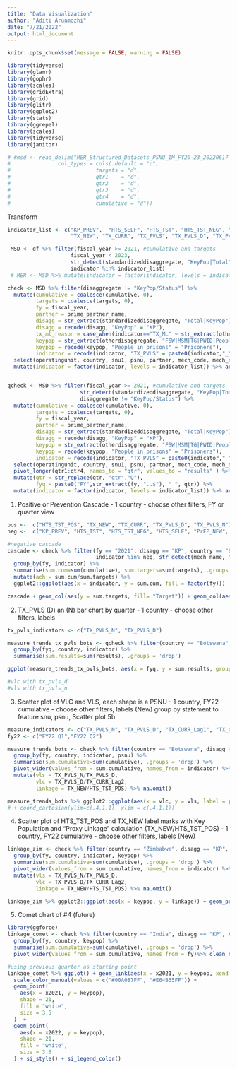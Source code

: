 ```yaml
---
title: "Data Visualization"
author: "Aditi Arunmozhi"
date: "7/21/2022"
output: html_document
---
```


```r
knitr::opts_chunk$set(message = FALSE, warning = FALSE)

library(tidyverse)
library(glamr)
library(gophr)
library(scales)
library(gridExtra)
library(grid)
library(glitr)
library(ggplot2)
library(stats)
library(ggrepel)
library(scales)
library(tidyverse)
library(janitor)

# #msd <- read_delim("MER_Structured_Datasets_PSNU_IM_FY20-23_20220617_v2_1.zip", delim = "\t", escape_double = FALSE, trim_ws = TRUE, 
#               col_types = cols(.default = "c",
#                           targets	= "d",
#                           qtr1	= "d",
#                           qtr2	= "d",
#                           qtr3	= "d",
#                           qtr4	= "d",
#                           cumulative = "d"))
```

Transform

```r
indicator_list <- c("KP_PREV",  "HTS_SELF", "HTS_TST", "HTS_TST_NEG", "PrEP_NEW", "PrEP_CT", "PrEP_CURR", "HTS_TST_POS",
                    "TX_NEW", "TX_CURR", "TX_PVLS", "TX_PVLS_D", "TX_PVLS_N", "TX_CURR_Lag1", "TX_CURR_Lag2", "TX_ML", "TX_NET_NEW")

 MSD <- df %>% filter(fiscal_year >= 2021, #cumulative and targets
                    fiscal_year < 2023,
                    str_detect(standardizeddisaggregate, "KeyPop|Total") == TRUE,
                    indicator %in% indicator_list) 
 # MER <- MSD %>% mutate(indicator = factor(indicator, levels = indicator_list)) %>% arrange(indicator) %>% glimpse()

check <- MSD %>% filter(disaggregate != "KeyPop/Status") %>%
  mutate(cumulative = coalesce(cumulative, 0),
         targets = coalesce(targets, 0),
         fy = fiscal_year,
         partner = prime_partner_name,
         disagg = str_extract(standardizeddisaggregate, "Total|KeyPop"),
         disagg = recode(disagg, "KeyPop" = "KP"),
         tx_ml_reason = case_when(indicator=="TX_ML" ~ str_extract(otherdisaggregate, "(?<=Outcome\\s-\\s).+")),
         keypop = str_extract(otherdisaggregate, "FSW|MSM|TG|PWID|People\\sin\\sprisons"),
         keypop = recode(keypop, "People in prisons" = "Prisoners"),
         indicator = recode(indicator, "TX_PVLS" = paste0(indicator,"_", numeratordenom))) %>%
  select(operatingunit, country, snu1, psnu, partner, mech_code, mech_name, indicator, funding_agency, numeratordenom, disagg, disaggregate, tx_ml_reason, keypop, fy, targets, cumulative) %>%
  mutate(indicator = factor(indicator, levels = indicator_list)) %>% arrange(indicator)


qcheck <- MSD %>% filter(fiscal_year >= 2021, #cumulative and targets
                       str_detect(standardizeddisaggregate, "KeyPop|Total") == TRUE,
                       disaggregate != "KeyPop/Status") %>%
  mutate(cumulative = coalesce(cumulative, 0),
         targets = coalesce(targets, 0),
         fy = fiscal_year,
         partner = prime_partner_name,
         disagg = str_extract(standardizeddisaggregate, "Total|KeyPop"),
         disagg = recode(disagg, "KeyPop" = "KP"),
         keypop = str_extract(otherdisaggregate, "FSW|MSM|TG|PWID|People\\sin\\sprisons"),
         keypop = recode(keypop, "People in prisons" = "Prisoners"),
         indicator = recode(indicator, "TX_PVLS" = paste0(indicator,"_", numeratordenom))) %>%
  select(operatingunit, country, snu1, psnu, partner, mech_code, mech_name, indicator, funding_agency, numeratordenom, disagg, disaggregate, keypop, fy, qtr1, qtr2, qtr3, qtr4) %>%
  pivot_longer(qtr1:qtr4, names_to = "qtr", values_to = "results" ) %>%
  mutate(qtr = str_replace(qtr, "qtr","Q"),
         fyq = paste0("FY",str_extract(fy, "..$"), " ", qtr)) %>%
  mutate(indicator = factor(indicator, levels = indicator_list)) %>% arrange(indicator) 

```

1.  Positive or Prevention Cascade - 1 country - choose other filters, FY or quarter view

```r
pos <-  c("HTS_TST_POS", "TX_NEW", "TX_CURR", "TX_PVLS_D", "TX_PVLS_N")
neg <-  c("KP_PREV", "HTS_TST", "HTS_TST_NEG", "HTS_SELF", "PrEP_NEW", "PrEP_CT", "PrEP_CURR")

#negative cascade
cascade <- check %>% filter(fy == "2021", disagg == "KP", country == "Botswana",
                            indicator %in% neg, str_detect(mech_name, "EpiC")) %>%
  group_by(fy, indicator) %>%
  summarise(sum.cum=sum(cumulative), sum.targets=sum(targets), .groups = 'drop') %>%  
  mutate(ach = sum.cum/sum.targets) %>%
  ggplot2::ggplot(aes(x = indicator, y = sum.cum, fill = factor(fy)))

cascade + geom_col(aes(y = sum.targets, fill= "Target")) + geom_col(aes(y=sum.cum, fill= "Cumulative"), width = 0.75) + geom_label(position = position_stack(vjust = 0.9), aes(label = percent(ach, accuracy = 0.1))) + scale_fill_discrete(labels = c("Achievement", "Cumulative", "Target"))+ si_style()
```

2.  TX_PVLS (D) an (N) bar chart by quarter - 1 country - choose other filters, labels

```r
tx_pvls_indicators <- c("TX_PVLS_N", "TX_PVLS_D")

measure_trends_tx_pvls_bots <- qcheck %>% filter(country == "Botswana", disagg == "KP", results!=0, indicator %in% tx_pvls_indicators) %>%
  group_by(fyq, country, indicator) %>%
  summarise(sum.results=sum(results), .groups = 'drop')

ggplot(measure_trends_tx_pvls_bots, aes(x = fyq, y = sum.results, group=indicator)) + geom_col(aes(fill = indicator), position = position_dodge()) + si_style() + scale_fill_manual(values=c("#64b4a6", "#004e43"))

#vlc with tx_pvls_d
#vls with tx_pvls_n
```

3.  Scatter plot of VLC and VLS, each shape is a PSNU - 1 country, FY22 cumulative - choose other filters, labels (New) group by statement to feature snu, psnu, Scatter plot 5b

```r
measure_indicators <- c("TX_PVLS_N", "TX_PVLS_D", "TX_CURR_Lag1", "TX_CURR_Lag2", "HTS_TST_POS", "TX_NEW", "HTS_TST_NEG", "PrEP_NEW")
fy22 <- c("FY22 Q1","FY22 Q2")

measure_trends_bots <- check %>% filter(country == "Botswana", disagg == "KP", cumulative!=0, indicator %in% measure_indicators, fy == 2022) %>%
  group_by(fy, country, indicator, psnu) %>%
  summarise(sum.cumulative=sum(cumulative), .groups = 'drop') %>%
  pivot_wider(values_from = sum.cumulative, names_from = indicator) %>%
  mutate(vls = TX_PVLS_N/TX_PVLS_D,
         vlc = TX_PVLS_D/TX_CURR_Lag2,
         linkage = TX_NEW/HTS_TST_POS) %>% na.omit()

measure_trends_bots %>% ggplot2::ggplot(aes(x = vlc, y = vls, label = psnu)) + geom_text(size = 2.5, vjust = 0, nudge_y = 0.025) + geom_point(size = 4) + si_style() + scale_y_continuous(labels = scales::percent_format(accuracy = 1), limits = c(.4,1.1)) + scale_x_continuous(labels = scales::percent_format(accuracy = 1), limits = c(.4,1.1)) 
# + coord_cartesian(ylim=c(.4,1.1), xlim = c(.4,1.1))


```

4.  Scatter plot of HTS_TST_POS and TX_NEW label marks with Key Population and "Proxy Linkage" calculation (TX_NEW/HTS_TST_POS) - 1 country, FY22 cumulative - choose other filters, labels (New)

```r
linkage_zim <- check %>% filter(country == "Zimbabwe", disagg == "KP", cumulative!=0, indicator %in% measure_indicators, fy == 2022) %>%
  group_by(fy, country, indicator, keypop) %>%
  summarise(sum.cumulative=sum(cumulative), .groups = 'drop') %>%
  pivot_wider(values_from = sum.cumulative, names_from = indicator) %>%
  mutate(vls = TX_PVLS_N/TX_PVLS_D,
         vlc = TX_PVLS_D/TX_CURR_Lag2,
         linkage = TX_NEW/HTS_TST_POS) %>% na.omit()

linkage_zim %>% ggplot2::ggplot(aes(x = keypop, y = linkage)) + geom_point(size = 4) + si_style() 
```

5.  Comet chart of #4 (future)

```r
library(ggforce)
linkage_comet <- check %>% filter(country == "India", disagg == "KP", cumulative!=0, indicator == "HTS_TST_POS", fy == c(2021,2022)) %>%
  group_by(fy, country, keypop) %>%
  summarise(sum.cumulative=sum(cumulative), .groups = 'drop') %>%
  pivot_wider(values_from = sum.cumulative, names_from = fy)%>% clean_names()

#using previous quarter as starting point
linkage_comet %>% ggplot() + geom_link(aes(x = x2021, y = keypop, xend = x2022, yend = keypop, size = stat(index))) +
  scale_color_manual(values = c("#00A087FF", "#E64B35FF")) +
  geom_point(
    aes(x = x2021, y = keypop),
    shape = 21,
    fill = "white",
    size = 3.5
  )  +
  geom_point(
    aes(x = x2022, y = keypop),
    shape = 21,
    fill = "white",
    size = 3.5
  ) + si_style() + si_legend_color()
```
